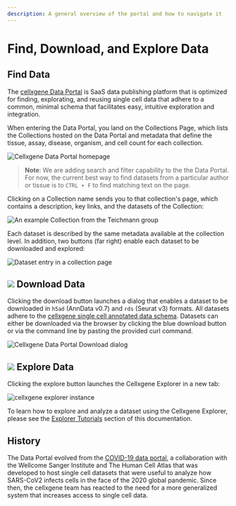 ```yaml
---
description: A general overview of the portal and how to navigate it
---
```


# Find, Download, and Explore Data

## Find Data

The [cellxgene Data Portal](https://cellxgene.cziscience.com/) is SaaS data publishing platform that is optimized for finding, explorating, and reusing single cell data that adhere to a common, minimal schema that facilitates easy, intuitive exploration and integration.

When entering the Data Portal, you land on the Collections Page, which lists the Collections hosted on the Data Portal and metadata that define the tissue, assay, disease, organism, and cell count for each collection.

![Cellxgene Data Portal homepage](../.gitbook/assets/image%20%2811%29.png)

> **Note**: We are adding search and filter capability to the the Data Portal. For now, the current best way to find datasets from a particular author or tissue is to `CTRL + F` to find matching text on the page.

Clicking on a Collection name sends you to that collection's page, which contains a description, key links, and the datasets of the Collection:

![An example Collection from the Teichmann group](../.gitbook/assets/image%20%286%29.png)

Each dataset is described by the same metadata available at the collection level. In addition, two buttons \(far right\) enable each dataset to be downloaded and explored:

![Dataset entry in a collection page](../.gitbook/assets/image%20%283%29.png)

## ![](../.gitbook/assets/download.svg) Download Data

Clicking the download button launches a dialog that enables a dataset to be downloaded in `h5ad` \(AnnData v0.7\) and `rds` \(Seurat v3\) formats. All datasets adhere to the [cellxgene single cell annotated data schema](https://github.com/chanzuckerberg/single-cell-curation/blob/main/schema/2.0.0/schema.md). Datasets can either be downloaded via the browser by clicking the blue download button or via the command line by pasting the provided curl command.

![Cellxgene Data Portal Download dialog](../.gitbook/assets/image%20%281%29.png)

## ![](../.gitbook/assets/explore.svg) Explore Data

Clicking the explore button launches the Cellxgene Explorer in a new tab:

![cellxgene explorer instance](../.gitbook/assets/image%20%284%29.png)

To learn how to explore and analyze a dataset using the Cellxgene Explorer, please see the [Explorer Tutorials](../explore-data/explorer-tutorials.md) section of this documentation.

## History

The Data Portal evolved from the [COVID-19 data portal](https://www.covid19cellatlas.org/), a collaboration with the Wellcome Sanger Institute and The Human Cell Atlas that was developed to host single cell datasets that were useful to analyze how SARS-CoV2 infects cells in the face of the 2020 global pandemic. Since then, the cellxgene team has reacted to the need for a more generalized system that increases access to single cell data.
